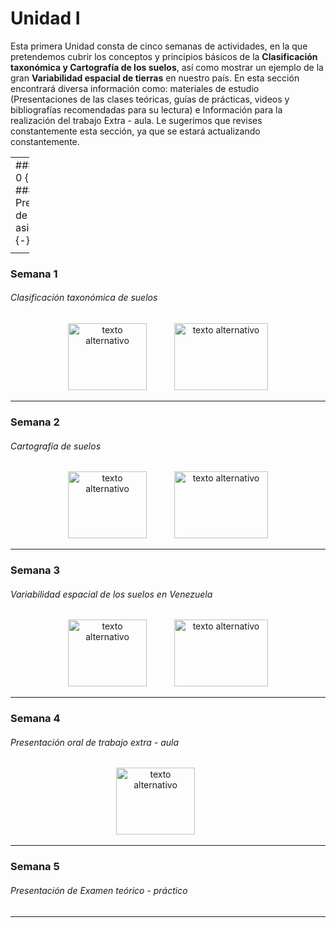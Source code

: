 # Unidad I 

Esta primera Unidad consta de cinco semanas de actividades, en la que pretendemos cubrir los conceptos y principios básicos de la **Clasificación taxonómica y Cartografía de los suelos**, así como mostrar un ejemplo de la gran **Variabilidad espacial de tierras** en nuestro país. En esta sección encontrará diversa información como: materiales de estudio (Presentaciones de las clases teóricas, guías de prácticas, videos y bibliografías recomendadas para su lectura) e Información para la realización del trabajo Extra - aula. Le sugerimos que revises constantemente esta sección, ya que se estará actualizando constantemente.

---
### Semana 0 {-}
###### Presentacion de la asignatura {-}

<div>
<p style = 'text-align:center;'>
<a style = 'padding-right: 40px;' href="pdf/hobbit.pdf" target="_blank" title="ir al pdf"><img src="Imagenes/presentacion2.png" alt="texto alternativo" width="126" height="107"/></a>
<a href="pdf/hobbit.pdf" target="_blank" title="ir al pdf"><img src="Imagenes/youtube5.png" alt="texto alternativo" width="150" height="107"/></a>
</p>
</div>

---

### Semana 1 {-}
###### Clasificación taxonómica de suelos {-}

<div>
<p style = 'text-align:center;'>
<a style = 'padding-right: 40px;' href="pdf/hobbit.pdf" target="_blank" title="ir al pdf"><img src="Imagenes/presentacion2.png" alt="texto alternativo" width="126" height="107"/></a>
<a href="pdf/hobbit.pdf" target="_blank" title="ir al pdf"><img src="Imagenes/youtube5.png" alt="texto alternativo" width="150" height="107"/></a>
</p>
</div>

---

### Semana 2 {-}
###### Cartografía de suelos {-}

<div>
<p style = 'text-align:center;'>
<a style = 'padding-right: 40px;' href="pdf/hobbit.pdf" target="_blank" title="ir al pdf"><img src="Imagenes/presentacion2.png" alt="texto alternativo" width="126" height="107"/></a>
<a href="pdf/hobbit.pdf" target="_blank" title="ir al pdf"><img src="Imagenes/youtube5.png" alt="texto alternativo" width="150" height="107"/></a>
</p>
</div>

---

### Semana 3 {-}
###### Variabilidad espacial de los suelos en Venezuela {-}

<div>
<p style = 'text-align:center;'>
<a style = 'padding-right: 40px;' href="pdf/hobbit.pdf" target="_blank" title="ir al pdf"><img src="Imagenes/presentacion2.png" alt="texto alternativo" width="126" height="107"/></a>
<a href="pdf/hobbit.pdf" target="_blank" title="ir al pdf"><img src="Imagenes/youtube5.png" alt="texto alternativo" width="150" height="107"/></a>
</p>
</div>

---

### Semana 4 {-}
###### Presentación oral de trabajo extra - aula {-}

<div>
<p style = 'text-align:center;'>
<a style = 'padding-right: 40px;' href="pdf/hobbit.pdf" target="_blank" title="ir al pdf"><img src="Imagenes/presentacion2.png" alt="texto alternativo" width="126" height="107"/></a>
</p>
</div>
---

### Semana 5 {-}
###### Presentación de Examen teórico - práctico {-}

---
